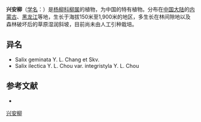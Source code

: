 {{Speciesbox
| name = 兴安柳
| status = 
| status_system = 
| image =
| genus = Salix
| species = hsinganica
| authority = Y. L. Chang et Skv.
}}

'''兴安柳'''（[[学名|学名]]：{{lang|la|''Salix hsinganica''}}）是[[杨柳科|杨柳科]][[柳属|柳属]]的植物，为中国的特有植物。分布在[[中国大陆|中国大陆]]的[[内蒙古|内蒙古]]、[[黑龙江|黑龙江]]等地，生长于海拔150米至1,900米的地区，多生长在林间隙地以及森林破坏后的草原湿润斜坡，目前尚未由人工引种栽培。

== 异名 ==
* Salix geminata Y. L. Chang et Skv.
* Salix ilectica Y. L. Chou var. integristyla Y. L. Chou

== 参考文献 ==
<div class="references-small">
* {{cite web| url =http://www.bioinfo.cn/db05/KmzwSpecies.php?action=view&id=19883| title =兴安柳| work =《中国高等植物数据库全库》| publisher =中国科学院微生物研究所| author =昆明植物研究所| accessdate =2009-02-25| deadurl =yes| archiveurl =https://web.archive.org/web/20160305032458/http://www.bioinfo.cn/db05/KmzwSpecies.php?action=view&id=19883| archivedate =2016-03-05}}
</div>
{{Taxonbar|from=Q10894176}}

[[Category:柳属|兴安柳]]


{{植物小作品}}